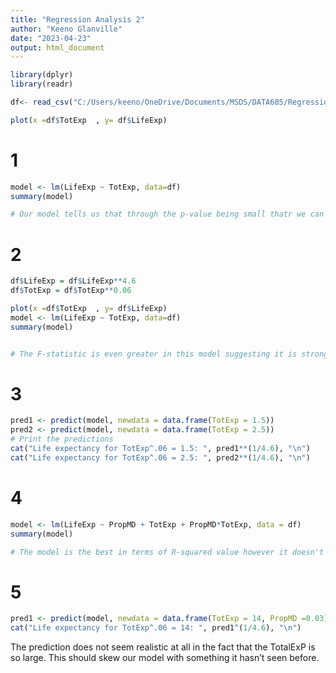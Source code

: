 ---
title: "Regression Analysis 2"
author: "Keeno Glanville"
date: "2023-04-23"
output: html_document
---

```{r setup, include=FALSE}
library(dplyr)
library(readr)

df<- read_csv("C:/Users/keeno/OneDrive/Documents/MSDS/DATA605/Regression Analysis/who.csv")
```





```{r}
plot(x =df$TotExp  , y= df$LifeExp)

```





# 1 
```{r}
model <- lm(LifeExp ~ TotExp, data=df)
summary(model)

# Our model tells us that through the p-value being small thatr we can reject the null hypothesis and conclude that the predictor in our model has an effect on the overall response variable. This is also supported by the F1 score that tells us that the model fits the data
```



# 2

```{r}
df$LifeExp = df$LifeExp**4.6
df$TotExp = df$TotExp**0.06

plot(x =df$TotExp  , y= df$LifeExp)
model <- lm(LifeExp ~ TotExp, data=df)
summary(model)


# The F-statistic is even greater in this model suggesting it is strong for a linear model, as well as the p-value being smaller. We also see that with our R-squared value the model better fits the previous
```




# 3
```{r}
pred1 <- predict(model, newdata = data.frame(TotExp = 1.5))
pred2 <- predict(model, newdata = data.frame(TotExp = 2.5))
# Print the predictions
cat("Life expectancy for TotExp^.06 = 1.5: ", pred1**(1/4.6), "\n")
cat("Life expectancy for TotExp^.06 = 2.5: ", pred2**(1/4.6), "\n")

```




# 4
```{r}

model <- lm(LifeExp ~ PropMD + TotExp + PropMD*TotExp, data = df)
summary(model)

# The model is the best in terms of R-squared value however it doesn't have as strong of an F statistic as 
```




# 5
```{r}
pred1 <- predict(model, newdata = data.frame(TotExp = 14, PropMD =0.03))
cat("Life expectancy for TotExp^.06 = 14: ", pred1^(1/4.6), "\n")

```


The prediction does not seem realistic at all in the fact that the TotalExP is so large. This should skew our model with something it hasn't seen before.




